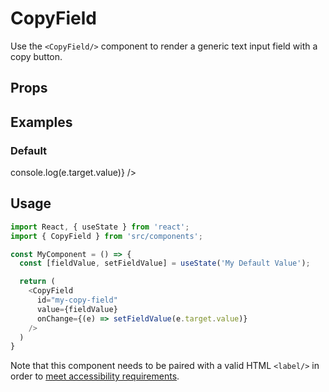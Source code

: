 
<Meta title="Form Controls|CopyField" component={CopyField}/>

# CopyField

Use the `<CopyField/>` component to render a generic text input field with a copy button.

## Props

<Props of={CopyField}/>

## Examples

### Default

<Preview>
  <Story name="default">
    <CopyField
      id="my-copy-field"
      value="My Copy Field Value"
      hideCopy={false}
      onChange={() => console.log(e.target.value)}
    />
  </Story>
</Preview>

## Usage

```js
import React, { useState } from 'react';
import { CopyField } from 'src/components';

const MyComponent = () => {
  const [fieldValue, setFieldValue] = useState('My Default Value');

  return (
    <CopyField
      id="my-copy-field"
      value={fieldValue}
      onChange={(e) => setFieldValue(e.target.value)}
    />
  )
}
```

Note that this component needs to be paired with a valid HTML `<label/>` in order to [meet accessibility requirements](https://www.w3.org/WAI/tutorials/forms/labels/).
